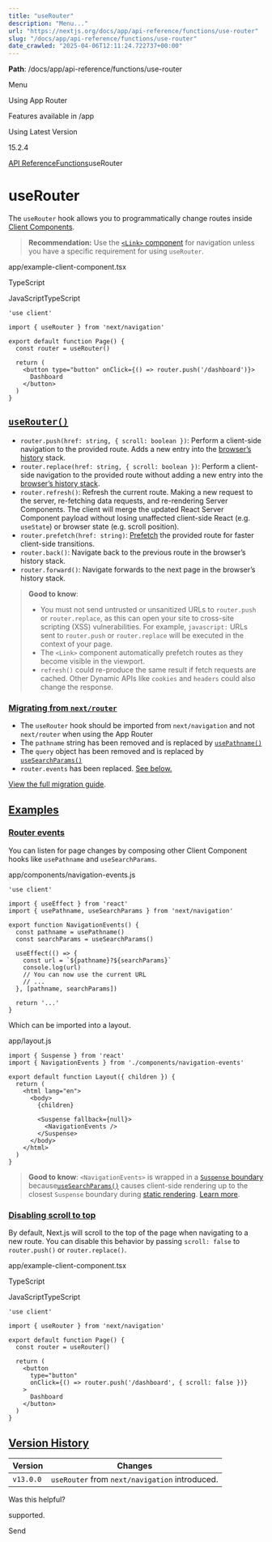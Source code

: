 ---
title: "useRouter"
description: "Menu..."
url: "https://nextjs.org/docs/app/api-reference/functions/use-router"
slug: "/docs/app/api-reference/functions/use-router"
date_crawled: "2025-04-06T12:11:24.722737+00:00"
---

**Path**: /docs/app/api-reference/functions/use-router

Menu

Using App Router

Features available in /app

Using Latest Version

15.2.4

[API Reference](/docs/app/api-reference)[Functions](/docs/app/api-reference/functions)useRouter

# useRouter

The `useRouter` hook allows you to programmatically change routes inside [Client Components](/docs/app/building-your-application/rendering/client-components).

> **Recommendation:** Use the [`<Link>` component](/docs/app/building-your-application/routing/linking-and-navigating#link-component) for navigation unless you have a specific requirement for using `useRouter`.

app/example-client-component.tsx

TypeScript

JavaScriptTypeScript

```
'use client'
 
import { useRouter } from 'next/navigation'
 
export default function Page() {
  const router = useRouter()
 
  return (
    <button type="button" onClick={() => router.push('/dashboard')}>
      Dashboard
    </button>
  )
}
```

## [`useRouter()`](#userouter)

* `router.push(href: string, { scroll: boolean })`: Perform a client-side navigation to the provided route. Adds a new entry into the [browser’s history](https://developer.mozilla.org/docs/Web/API/History_API) stack.
* `router.replace(href: string, { scroll: boolean })`: Perform a client-side navigation to the provided route without adding a new entry into the [browser’s history stack](https://developer.mozilla.org/docs/Web/API/History_API).
* `router.refresh()`: Refresh the current route. Making a new request to the server, re-fetching data requests, and re-rendering Server Components. The client will merge the updated React Server Component payload without losing unaffected client-side React (e.g. `useState`) or browser state (e.g. scroll position).
* `router.prefetch(href: string)`: [Prefetch](/docs/app/building-your-application/routing/linking-and-navigating#2-prefetching) the provided route for faster client-side transitions.
* `router.back()`: Navigate back to the previous route in the browser’s history stack.
* `router.forward()`: Navigate forwards to the next page in the browser’s history stack.

> **Good to know**:
>
> * You must not send untrusted or unsanitized URLs to `router.push` or `router.replace`, as this can open your site to cross-site scripting (XSS) vulnerabilities. For example, `javascript:` URLs sent to `router.push` or `router.replace` will be executed in the context of your page.
> * The `<Link>` component automatically prefetch routes as they become visible in the viewport.
> * `refresh()` could re-produce the same result if fetch requests are cached. Other Dynamic APIs like `cookies` and `headers` could also change the response.

### [Migrating from `next/router`](#migrating-from-nextrouter)

* The `useRouter` hook should be imported from `next/navigation` and not `next/router` when using the App Router
* The `pathname` string has been removed and is replaced by [`usePathname()`](/docs/app/api-reference/functions/use-pathname)
* The `query` object has been removed and is replaced by [`useSearchParams()`](/docs/app/api-reference/functions/use-search-params)
* `router.events` has been replaced. [See below.](#router-events)

[View the full migration guide](/docs/app/building-your-application/upgrading/app-router-migration).

## [Examples](#examples)

### [Router events](#router-events)

You can listen for page changes by composing other Client Component hooks like `usePathname` and `useSearchParams`.

app/components/navigation-events.js

```
'use client'
 
import { useEffect } from 'react'
import { usePathname, useSearchParams } from 'next/navigation'
 
export function NavigationEvents() {
  const pathname = usePathname()
  const searchParams = useSearchParams()
 
  useEffect(() => {
    const url = `${pathname}?${searchParams}`
    console.log(url)
    // You can now use the current URL
    // ...
  }, [pathname, searchParams])
 
  return '...'
}
```

Which can be imported into a layout.

app/layout.js

```
import { Suspense } from 'react'
import { NavigationEvents } from './components/navigation-events'
 
export default function Layout({ children }) {
  return (
    <html lang="en">
      <body>
        {children}
 
        <Suspense fallback={null}>
          <NavigationEvents />
        </Suspense>
      </body>
    </html>
  )
}
```

> **Good to know**: `<NavigationEvents>` is wrapped in a [`Suspense` boundary](/docs/app/building-your-application/routing/loading-ui-and-streaming#example) because[`useSearchParams()`](/docs/app/api-reference/functions/use-search-params) causes client-side rendering up to the closest `Suspense` boundary during [static rendering](/docs/app/building-your-application/rendering/server-components#static-rendering-default). [Learn more](/docs/app/api-reference/functions/use-search-params#behavior).

### [Disabling scroll to top](#disabling-scroll-to-top)

By default, Next.js will scroll to the top of the page when navigating to a new route. You can disable this behavior by passing `scroll: false` to `router.push()` or `router.replace()`.

app/example-client-component.tsx

TypeScript

JavaScriptTypeScript

```
'use client'
 
import { useRouter } from 'next/navigation'
 
export default function Page() {
  const router = useRouter()
 
  return (
    <button
      type="button"
      onClick={() => router.push('/dashboard', { scroll: false })}
    >
      Dashboard
    </button>
  )
}
```

## [Version History](#version-history)

| Version | Changes |
| --- | --- |
| `v13.0.0` | `useRouter` from `next/navigation` introduced. |

Was this helpful?

supported.

Send